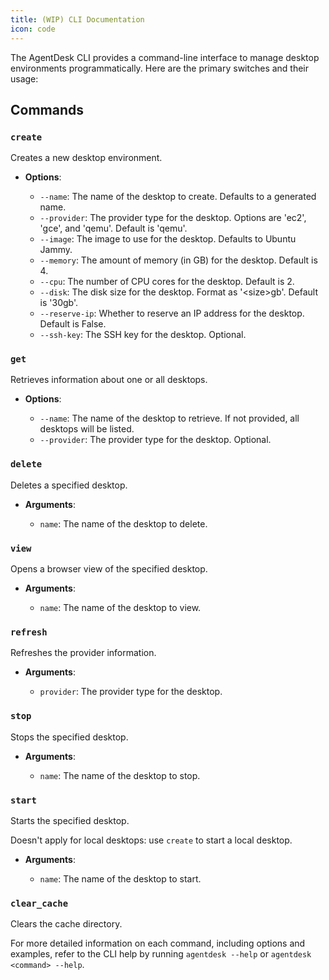 ```yaml
---
title: (WIP) CLI Documentation
icon: code
---
```


The AgentDesk CLI provides a command-line interface to manage desktop environments programmatically. 
Here are the primary switches and their usage:

## Commands

### `create`
Creates a new desktop environment.

- **Options**:

  - `--name`: The name of the desktop to create. Defaults to a generated name.
  - `--provider`: The provider type for the desktop. Options are 'ec2', 'gce', and 'qemu'. Default is 'qemu'.
  - `--image`: The image to use for the desktop. Defaults to Ubuntu Jammy.
  - `--memory`: The amount of memory (in GB) for the desktop. Default is 4.
  - `--cpu`: The number of CPU cores for the desktop. Default is 2.
  - `--disk`: The disk size for the desktop. Format as '\<size\>gb'. Default is '30gb'.
  - `--reserve-ip`: Whether to reserve an IP address for the desktop. Default is False.
  - `--ssh-key`: The SSH key for the desktop. Optional.

### `get`

Retrieves information about one or all desktops.

- **Options**:

  - `--name`: The name of the desktop to retrieve. If not provided, all desktops will be listed.
  - `--provider`: The provider type for the desktop. Optional.

### `delete`

Deletes a specified desktop.

- **Arguments**:

  - `name`: The name of the desktop to delete.

### `view`

Opens a browser view of the specified desktop.

- **Arguments**:

  - `name`: The name of the desktop to view.

### `refresh`

Refreshes the provider information.

- **Arguments**:

  - `provider`: The provider type for the desktop.

### `stop`

Stops the specified desktop.

- **Arguments**:

  - `name`: The name of the desktop to stop.

### `start`

Starts the specified desktop.

Doesn't apply for local desktops: use `create` to start a local desktop.

- **Arguments**:

  - `name`: The name of the desktop to start.

### `clear_cache`
Clears the cache directory.

For more detailed information on each command, including options and examples, 
refer to the CLI help by running `agentdesk --help` or `agentdesk <command> --help`.
